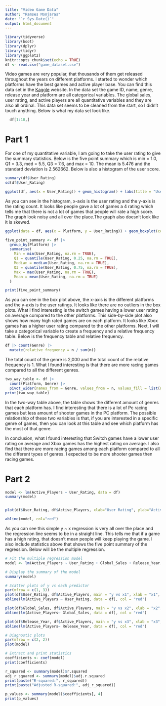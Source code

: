 ```yaml
---
title: "Video Game Data"
author: "Ramses Monjaras"
date: "`r Sys.Date()`"
output: html_document
---
```

```r
library(tidyverse)
library(boot)
library(dplyr)
library(tidyr)
library(ggplot2)
knitr::opts_chunk$set(echo = TRUE)
df <- read.csv("game_dataset.csv")
```
  Video games are very popular, that thousands of them get released throughout the years on different platforms. I started to wonder which platforms have the best games and active player base. You can find this data set in the [Kaggle](https://www.kaggle.com/datasets/zafarali27/game-data) website. In the data set the game ID, name, genre, release year and platform are all categorical variables. The global sales, user rating, and active players are all quantitative variables and they are also all ordinal. This data set seems to be cleaned from the start, so I didn't touch anything. Below is what my data set look like.
```r
  df[1:10,]
```
# Part 1
For one of my quantitative variable, I am going to take the user rating to give the summary statistics. Below is the five point summary which is min = 1.0, Q1 = 3.3, med = 5.5, Q3 = 7.6, and max = 10. The mean is 5.476 and the standard deviation is 2.562662. Below is also a histogram of the user score.
```r
summary(df$User_Rating)
sd(df$User_Rating)
```
```r
ggplot(df, aes(x = User_Rating)) + geom_histogram() + labs(title = "User Ratings") + geom_histogram(color = 'black')
```
 
  As you can see in the histogram, x-axis is the user rating and the y-axis is the rating count. It looks like people gave a lot of games a 4 rating which tells me that there is not a lot of games that people will rate a high score. The graph look noisy and all over the place.The graph also doesn't look like it is skewed. 
```r
ggplot(data = df, aes(x = Platform, y = User_Rating)) + geom_boxplot(color = 'black') + labs(title = "Box Plot of User Ratings by Platform", x = "Platform", y = "User Rating")
```
```r
five_point_summary <- df |>
  group_by(Platform) |>
  summarise(
    Min = min(User_Rating, na.rm = TRUE),
    Q1 = quantile(User_Rating, 0.25, na.rm = TRUE),
    Median = median(User_Rating, na.rm = TRUE),
    Q3 = quantile(User_Rating, 0.75, na.rm = TRUE),
    Max = max(User_Rating, na.rm = TRUE),
    Mean = mean(User_Rating, na.rm = TRUE)
  )

print(five_point_summary)
```

As you can see in the box plot above, the x-axis is the different platforms and the y-axis is the user ratings. It looks like there are no outliers in the box plots. What I find interesting is the switch games having a lower user rating on average compared to the other platforms. This side-by-side plot also shows how many high rated games are on each platform. It looks like Xbox games has a higher user rating compared to the other platforms. Next, I will take a categorical variable to create a frequency and a relative frequency table. Below is the frequency table and relative frequency.
```r
df |> count(Genre) |>
  mutate(relative_frequency = n / sum(n))
```
The total count of the genre is 2,000 and the total count of the relative frequency is 1. What I found interesting is that there are more racing games compared to all the different genres.
```r
two_way_table <- df |>
  count(Platform, Genre) |>
  pivot_wider(names_from = Genre, values_from = n, values_fill = list(n = 0))
print(two_way_table)
```
In the two-way table above, the table shows the different amount of genres that each platform has. I find interesting that there is a lot of Pc racing games but less amount of shooter games in the PC platform. The possible relationship of these two variables is that, if you are interested in a specific genre of games, then you can look at this table and see which platform has the most of that genre.

In conclusion, what I found interesting that Switch games have a lower user rating on average and Xbox games has the highest rating on average. I also find that there are more racing games among each platform compared to all the different types of genres. I expected to be more shooter games then racing games.

# Part 2

```r
model <- lm(Active_Players ~ User_Rating, data = df)
summary(model)


plot(df$User_Rating, df$Active_Players, xlab="User Rating", ylab="Active Players" )

abline(model, col="red")
```

As you can see this simple y ~ x regression is very all over the place and the regression line seems to be in a straight line. This tells me that if a game has a high rating, that doesn't mean people will keep playing the game. I also include statistics above that shows the five point summary of the regression. Below will be the multiple regression.

```r
# Fit the multiple regression model
model <- lm(Active_Players ~ User_Rating + Global_Sales + Release_Year, data = df)

# Display the summary of the model
summary(model)

# Scatter plots of y vs each predictor
par(mfrow = c(1, 3))
plot(df$User_Rating, df$Active_Players, main = "y vs x1", xlab = "x1", ylab = "y", pch = 16, col = "blue")
abline(lm(Active_Players ~ User_Rating, data = df), col = "red")

plot(df$Global_Sales, df$Active_Players, main = "y vs x2", xlab = "x2", ylab = "y", pch = 16, col = "green")
abline(lm(Active_Players~ Global_Sales, data = df), col = "red")

plot(df$Release_Year, df$Active_Players, main = "y vs x3", xlab = "x3", ylab = "y", pch = 16, col = "purple")
abline(lm(Active_Players~ Release_Year, data = df), col = "red")

# Diagnostic plots
par(mfrow = c(2, 2))
plot(model)

# Extract and print statistics
coefficients <- coef(model)
print(coefficients)

r_squared <- summary(model)$r.squared
adj_r_squared <- summary(model)$adj.r.squared
print(paste("R-squared:", r_squared))
print(paste("Adjusted R-squared:", adj_r_squared))

p_values <- summary(model)$coefficients[, 4]
print(p_values)
```